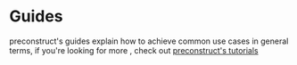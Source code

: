 # Guides

preconstruct's guides explain how to achieve common use cases in general terms, if you're looking for more , check out [preconstruct's tutorials](/tutorials)
